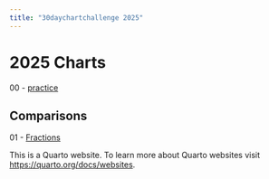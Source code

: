 ```yaml
---
title: "30daychartchallenge 2025"
---
```




# 2025 Charts
00 - [practice](charts/practice01/practice01.qmd)

## Comparisons
01 - [Fractions](charts/01fractions/01fractions.qmd)



This is a Quarto website.
To learn more about Quarto websites visit <https://quarto.org/docs/websites>.
